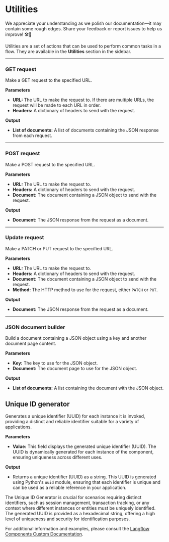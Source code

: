 
# Utilities

<Admonition type="caution" icon="🚧" title="Zone Under Construction">
  We appreciate your understanding as we polish our documentation—it may contain
  some rough edges. Share your feedback or report issues to help us improve!
  🛠️📝
</Admonition>

Utilities are a set of actions that can be used to perform common tasks in a flow. They are available in the **Utilities** section in the sidebar.

---

### GET request

Make a GET request to the specified URL.

**Parameters**

- **URL:** The URL to make the request to. If there are multiple URLs, the request will be made to each URL in order.
- **Headers:** A dictionary of headers to send with the request.

**Output**

- **List of documents:** A list of documents containing the JSON response from each request.

---

### POST request

Make a POST request to the specified URL.

**Parameters**

- **URL:** The URL to make the request to.
- **Headers:** A dictionary of headers to send with the request.
- **Document:** The document containing a JSON object to send with the request.

**Output**

- **Document:** The JSON response from the request as a document.

---

### Update request

Make a PATCH or PUT request to the specified URL.

**Parameters**

- **URL:** The URL to make the request to.
- **Headers:** A dictionary of headers to send with the request.
- **Document:** The document containing a JSON object to send with the request.
- **Method:** The HTTP method to use for the request, either `PATCH` or `PUT`.

**Output**

- **Document:** The JSON response from the request as a document.

---

### JSON document builder

Build a document containing a JSON object using a key and another document page content.

**Parameters**

- **Key:** The key to use for the JSON object.
- **Document:** The document page to use for the JSON object.

**Output**

- **List of documents:** A list containing the document with the JSON object.

## Unique ID generator

Generates a unique identifier (UUID) for each instance it is invoked, providing a distinct and reliable identifier suitable for a variety of applications.

**Parameters**

- **Value:** This field displays the generated unique identifier (UUID). The UUID is dynamically generated for each instance of the component, ensuring uniqueness across different uses.

**Output**

- Returns a unique identifier (UUID) as a string. This UUID is generated using Python's `uuid` module, ensuring that each identifier is unique and can be used as a reliable reference in your application.

<Admonition type="note" title="Note">
  The Unique ID Generator is crucial for scenarios requiring distinct
  identifiers, such as session management, transaction tracking, or any context
  where different instances or entities must be uniquely identified. The
  generated UUID is provided as a hexadecimal string, offering a high level of
  uniqueness and security for identification purposes.
</Admonition>

For additional information and examples, please consult the [Langflow Components Custom Documentation](http://docs.langflow.org/components/custom).
